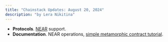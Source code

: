 ```yaml
---
title: "Chainstack Updates: August 20, 2024"
description: "by Lera Nikitina"
---
```

- **Protocols**. [NEAR](/docs/protocols-networks) support.
- **Documentation**. NEAR operations, [simple metamorphic contract tutorial](/docs/near-tutorial-creating-and-upgrading-a-simple-message-contract).
